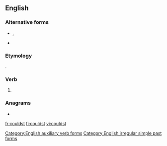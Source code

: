 ==English==

===Alternative forms===
* {{l|en|cou'dst}}, {{l|en|could'st}} {{qualifier|obsolete}}
* {{l|en|couldest}}

===Etymology===
{{suffix|could|st|lang=en}}.

===Verb===
{{head|en|verb form|cat2=verb simple past forms|cat3=second-person singular forms}}

# {{label|en|archaic}} {{second-person singular past of|can|lang=en}}

===Anagrams===
* {{l|en|St. Cloud}}

[[Category:English auxiliary verb forms]]
[[Category:English irregular simple past forms]]

[[fr:couldst]]
[[fi:couldst]]
[[vi:couldst]]
